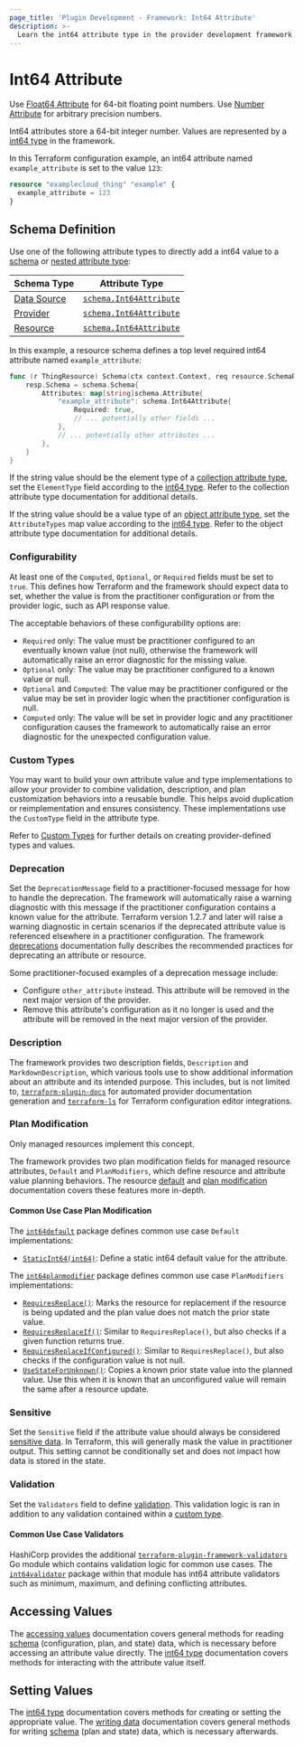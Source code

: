 ```yaml
---
page_title: 'Plugin Development - Framework: Int64 Attribute'
description: >-
  Learn the int64 attribute type in the provider development framework.
---
```


# Int64 Attribute

<Tip>

Use [Float64 Attribute](/terraform/plugin/framework/handling-data/attributes/float64) for 64-bit floating point numbers. Use [Number Attribute](/terraform/plugin/framework/handling-data/attributes/number) for arbitrary precision numbers.

</Tip>

Int64 attributes store a 64-bit integer number. Values are represented by a [int64 type](/terraform/plugin/framework/handling-data/types/int64) in the framework.

In this Terraform configuration example, an int64 attribute named `example_attribute` is set to the value `123`:

```terraform
resource "examplecloud_thing" "example" {
  example_attribute = 123
}
```

## Schema Definition

Use one of the following attribute types to directly add a int64 value to a [schema](/terraform/plugin/framework/handling-data/schemas) or [nested attribute type](/terraform/plugin/framework/handling-data/attributes#nested-attribute-types):

| Schema Type | Attribute Type |
|-------------|----------------|
| [Data Source](/terraform/plugin/framework/data-sources) | [`schema.Int64Attribute`](https://pkg.go.dev/github.com/hashicorp/terraform-plugin-framework/datasource/schema#Int64Attribute) |
| [Provider](/terraform/plugin/framework/provider) | [`schema.Int64Attribute`](https://pkg.go.dev/github.com/hashicorp/terraform-plugin-framework/provider/schema#Int64Attribute) |
| [Resource](/terraform/plugin/framework/resources) | [`schema.Int64Attribute`](https://pkg.go.dev/github.com/hashicorp/terraform-plugin-framework/resource/schema#Int64Attribute) |

In this example, a resource schema defines a top level required int64 attribute named `example_attribute`:

```go
func (r ThingResource) Schema(ctx context.Context, req resource.SchemaRequest, resp *resource.SchemaResponse) {
    resp.Schema = schema.Schema{
        Attributes: map[string]schema.Attribute{
            "example_attribute": schema.Int64Attribute{
                Required: true,
                // ... potentially other fields ...
            },
            // ... potentially other attributes ...
        },
    }
}
```

If the string value should be the element type of a [collection attribute type](/terraform/plugin/framework/handling-data/attributes#collection-attribute-types), set the `ElementType` field according to the [int64 type](/terraform/plugin/framework/handling-data/types/int64). Refer to the collection attribute type documentation for additional details.

If the string value should be a value type of an [object attribute type](/terraform/plugin/framework/handling-data/attributes#object-attribute-type), set the `AttributeTypes` map value according to the [int64 type](/terraform/plugin/framework/handling-data/types/int64). Refer to the object attribute type documentation for additional details.

### Configurability

At least one of the `Computed`, `Optional`, or `Required` fields must be set to `true`. This defines how Terraform and the framework should expect data to set, whether the value is from the practitioner configuration or from the provider logic, such as API response value.

The acceptable behaviors of these configurability options are:

- `Required` only: The value must be practitioner configured to an eventually known value (not null), otherwise the framework will automatically raise an error diagnostic for the missing value.
- `Optional` only: The value may be practitioner configured to a known value or null.
- `Optional` and `Computed`: The value may be practitioner configured or the value may be set in provider logic when the practitioner configuration is null.
- `Computed` only: The value will be set in provider logic and any practitioner configuration causes the framework to automatically raise an error diagnostic for the unexpected configuration value.

### Custom Types

You may want to build your own attribute value and type implementations to allow your provider to combine validation, description, and plan customization behaviors into a reusable bundle. This helps avoid duplication or reimplementation and ensures consistency. These implementations use the `CustomType` field in the attribute type.

Refer to [Custom Types](/terraform/plugin/framework/handling-data/types/custom) for further details on creating provider-defined types and values.

### Deprecation

Set the `DeprecationMessage` field to a practitioner-focused message for how to handle the deprecation. The framework will automatically raise a warning diagnostic with this message if the practitioner configuration contains a known value for the attribute. Terraform version 1.2.7 and later will raise a warning diagnostic in certain scenarios if the deprecated attribute value is referenced elsewhere in a practitioner configuration. The framework [deprecations](/terraform/plugin/framework/deprecations) documentation fully describes the recommended practices for deprecating an attribute or resource.

Some practitioner-focused examples of a deprecation message include:

- Configure `other_attribute` instead. This attribute will be removed in the next major version of the provider.
- Remove this attribute's configuration as it no longer is used and the attribute will be removed in the next major version of the provider.

### Description

The framework provides two description fields, `Description` and `MarkdownDescription`, which various tools use to show additional information about an attribute and its intended purpose. This includes, but is not limited to, [`terraform-plugin-docs`](https://github.com/hashicorp/terraform-plugin-docs) for automated provider documentation generation and [`terraform-ls`](https://github.com/hashicorp/terraform-ls) for Terraform configuration editor integrations.

### Plan Modification

<Highlight>

Only managed resources implement this concept.

</Highlight>

The framework provides two plan modification fields for managed resource attributes, `Default` and `PlanModifiers`, which define resource and attribute value planning behaviors. The resource [default](/terraform/plugin/framework/resources/default) and [plan modification](/terraform/plugin/framework/resources/plan-modification) documentation covers these features more in-depth.

#### Common Use Case Plan Modification

The [`int64default`](https://pkg.go.dev/github.com/hashicorp/terraform-plugin-framework/resource/schema/int64default) package defines common use case `Default` implementations:

- [`StaticInt64(int64)`](https://pkg.go.dev/github.com/hashicorp/terraform-plugin-framework/resource/schema/int64default#StaticInt64): Define a static int64 default value for the attribute.

The [`int64planmodifier`](https://pkg.go.dev/github.com/hashicorp/terraform-plugin-framework/resource/schema/int64planmodifier) package defines common use case `PlanModifiers` implementations:

- [`RequiresReplace()`](https://pkg.go.dev/github.com/hashicorp/terraform-plugin-framework/resource/schema/int64planmodifier#RequiresReplace): Marks the resource for replacement if the resource is being updated and the plan value does not match the prior state value.
- [`RequiresReplaceIf()`](https://pkg.go.dev/github.com/hashicorp/terraform-plugin-framework/resource/schema/int64planmodifier#RequiresReplaceIf): Similar to `RequiresReplace()`, but also checks if a given function returns true.
- [`RequiresReplaceIfConfigured()`](https://pkg.go.dev/github.com/hashicorp/terraform-plugin-framework/resource/schema/int64planmodifier#RequiresReplaceIfConfigured): Similar to `RequiresReplace()`, but also checks if the configuration value is not null.
- [`UseStateForUnknown()`](https://pkg.go.dev/github.com/hashicorp/terraform-plugin-framework/resource/schema/int64planmodifier#UseStateForUnknown): Copies a known prior state value into the planned value. Use this when it is known that an unconfigured value will remain the same after a resource update.

### Sensitive

Set the `Sensitive` field if the attribute value should always be considered [sensitive data](/terraform/language/state/sensitive-data). In Terraform, this will generally mask the value in practitioner output. This setting cannot be conditionally set and does not impact how data is stored in the state.

### Validation

Set the `Validators` field to define [validation](/terraform/plugin/framework/validation#attribute-validation). This validation logic is ran in addition to any validation contained within a [custom type](#custom-types).

#### Common Use Case Validators

HashiCorp provides the additional [`terraform-plugin-framework-validators`](https://pkg.go.dev/github.com/hashicorp/terraform-plugin-framework-validators) Go module which contains validation logic for common use cases. The [`int64validator`](https://pkg.go.dev/github.com/hashicorp/terraform-plugin-framework-validators/int64validator) package within that module has int64 attribute validators such as minimum, maximum, and defining conflicting attributes.

## Accessing Values

The [accessing values](/terraform/plugin/framework/handling-data/accessing-values) documentation covers general methods for reading [schema](/terraform/plugin/framework/handling-data/schemas) (configuration, plan, and state) data, which is necessary before accessing an attribute value directly. The [int64 type](/terraform/plugin/framework/handling-data/types/int64#accessing-values) documentation covers methods for interacting with the attribute value itself.

## Setting Values

The [int64 type](/terraform/plugin/framework/handling-data/types/int64#setting-values) documentation covers methods for creating or setting the appropriate value. The [writing data](/terraform/plugin/framework/handing-data/writing-state) documentation covers general methods for writing [schema](/terraform/plugin/framework/handling-data/schemas) (plan and state) data, which is necessary afterwards.
